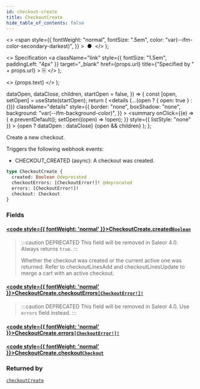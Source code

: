```yaml
---
id: checkout-create
title: CheckoutCreate
hide_table_of_contents: false
---
```


  <>
    <span
      style={{
        fontWeight: "normal",
        fontSize: ".5em",
        color: "var(--ifm-color-secondary-darkest)",
      }}
    >
      &nbsp;●&nbsp;
    </span>
  </>
);

  <>
    Specification
    <a
      className="link"
      style={{ fontSize: "1.5em", paddingLeft: "4px" }}
      target="\_blank"
      href={props.url}
      title={"Specified by " + props.url}
    >
      ⎘
    </a>
  </>
);

  <>
    <span className={props.class}>{props.text}</span>
  </>
);


  dataOpen,
  dataClose,
  children,
  startOpen = false,
}) => {
  const [open, setOpen] = useState(startOpen);
  return (
    <details
      {...(open ? { open: true } : {})}
      className="details"
      style={{
        border: "none",
        boxShadow: "none",
        background: "var(--ifm-background-color)",
      }}
    >
      <summary
        onClick={(e) => {
          e.preventDefault();
          setOpen((open) => !open);
        }}
        style={{ listStyle: "none" }}
      >
        {open ? dataOpen : dataClose}
      </summary>
      {open && children}
    </details>
  );
};

Create a new checkout.

Triggers the following webhook events:

- CHECKOUT_CREATED (async): A checkout was created.

```graphql
type CheckoutCreate {
  created: Boolean @deprecated
  checkoutErrors: [CheckoutError!]! @deprecated
  errors: [CheckoutError!]!
  checkout: Checkout
}
```

### Fields

#### [<code style={{ fontWeight: 'normal' }}>CheckoutCreate.<b>created</b></code>](#)<Bullet />[`Boolean`](../../../api-reference/miscellaneous/scalars/boolean) <Badge class="badge badge--deprecated badge--secondary" text="deprecated"/> <Badge class="badge badge--secondary" text="scalar"/>

> :::caution DEPRECATED
> This field will be removed in Saleor 4.0. Always returns `true`.
> :::
>
> Whether the checkout was created or the current active one was returned. Refer to checkoutLinesAdd and checkoutLinesUpdate to merge a cart with an active checkout.

#### [<code style={{ fontWeight: 'normal' }}>CheckoutCreate.<b>checkoutErrors</b></code>](#)<Bullet />[`[CheckoutError!]!`](../../../api-reference/checkout/objects/checkout-error) <Badge class="badge badge--deprecated badge--secondary" text="deprecated"/> <Badge class="badge badge--secondary" text="non-null"/> <Badge class="badge badge--secondary" text="object"/>

> :::caution DEPRECATED
> This field will be removed in Saleor 4.0. Use `errors` field instead.
> :::

#### [<code style={{ fontWeight: 'normal' }}>CheckoutCreate.<b>errors</b></code>](#)<Bullet />[`[CheckoutError!]!`](../../../api-reference/checkout/objects/checkout-error) <Badge class="badge badge--secondary" text="non-null"/> <Badge class="badge badge--secondary" text="object"/>

>

#### [<code style={{ fontWeight: 'normal' }}>CheckoutCreate.<b>checkout</b></code>](#)<Bullet />[`Checkout`](../../../api-reference/checkout/objects/checkout) <Badge class="badge badge--secondary" text="object"/>

>

### Returned by

[`checkoutCreate`](../../../api-reference/checkout/mutations/checkout-create) <Badge class="badge badge--secondary" text="mutation"/>
